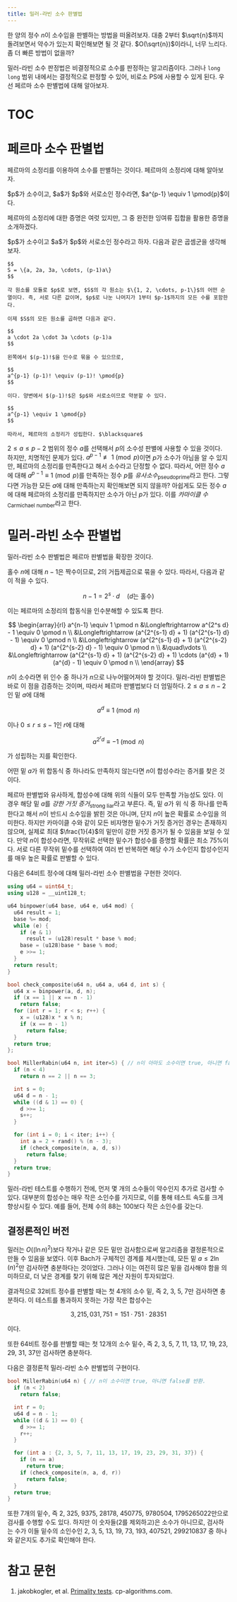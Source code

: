 ```yaml
---
title: 밀러-라빈 소수 판별법
---
```


한 양의 정수 $n$이 소수임을 판별하는 방법을 떠올려보자. 대충 2부터 $\sqrt{n}$까지 돌려보면서 약수가 있는지 확인해보면 될 것 같다.
$O(\sqrt{n})$이라니, 너무 느리다. 좀 더 빠른 방법이 없을까?

밀러-라빈 소수 판정법은 비결정적으로 소수를 판정하는 알고리즘이다. 그러나 `long long` 범위 내에서는 결정적으로 판정할 수 있어, 비로소 PS에 사용할 수 있게 된다. 우선 페르마 소수 판별법에 대해 알아보자.

# TOC

# 페르마 소수 판별법

페르마의 소정리를 이용하여 소수를 판별하는 것이다. 페르마의 소정리에 대해 알아보자.

<Theorem title="정리" subtitle="페르마의 소정리">
    $p$가 소수이고, $a$가 $p$와 서로소인 정수라면, $a^{p-1} \equiv 1 \pmod{p}$이다.
</Theorem>

페르마의 소정리에 대한 증명은 여럿 있지만, 그 중 완전한 잉여류 집합을 활용한 증명을 소개하겠다.

<Theorem title="증명">
    $p$가 소수이고 $a$가 $p$와 서로소인 정수라고 하자. 다음과 같은 곱셈군을 생각해보자.

    $$
    S = \{a, 2a, 3a, \cdots, (p-1)a\}
    $$

    각 원소를 모듈로 $p$로 보면, $S$의 각 원소는 $\{1, 2, \cdots, p-1\}$의 어떤 순열이다. 즉, 서로 다른 값이며, $p$로 나눈 나머지가 1부터 $p-1$까지의 모든 수를 포함한다.

    이제 $S$의 모든 원소를 곱하면 다음과 같다.

    $$
    a \cdot 2a \cdot 3a \cdots (p-1)a
    $$

    왼쪽에서 $(p-1)!$을 인수로 묶을 수 있으므로,

    $$
    a^{p-1} (p-1)! \equiv (p-1)! \pmod{p}
    $$

    이다. 양변에서 $(p-1)!$은 $p$와 서로소이므로 약분할 수 있다.

    $$
    a^{p-1} \equiv 1 \pmod{p}
    $$

    따라서, 페르마의 소정리가 성립한다. $\blacksquare$
</Theorem>

$2 \leq a \leq p-2$ 범위의 정수 $a$를 선택해서 $p$의 소수성 판별에 사용할 수 있을 것이다. 하지만, 치명적인 문제가 있다. $a^{p-1} \not\equiv 1\pmod{p}$이면 $p$가 소수가 아님을 알 수 있지만, 페르마의 소정리를 만족한다고 해서 소수라고 단정할 수 없다. 따라서, 어떤 정수 $a$에 대해 $a^{p-1} \equiv 1 \pmod{p}$를 만족하는 정수 $p$를 _유사소수_<sub>pseudoprime</sub>라고 한다. 그렇다면 가능한 모든 $a$에 대해 만족하는지 확인해보면 되지 않을까? 아쉽게도 모든 정수 $a$에 대해 페르마의 소정리를 만족하지만 소수가 아닌 $p$가 있다. 이를 _카마이클 수_<sub>Carmichael number</sub>라고 한다.

# 밀러-라빈 소수 판별법

밀러-라빈 소수 판별법은 페르마 판별법을 확장한 것이다.

홀수 $n$에 대해 $n-1$은 짝수이므로, 2의 거듭제곱으로 묶을 수 있다. 따라서, 다음과 같이 적을 수 있다.

$$
n-1=2^s\cdot d\quad(d\text{는 홀수})
$$

이는 페르마의 소정리의 합동식을 인수분해할 수 있도록 한다.

$$
\begin{array}{rl}
a^{n-1} \equiv 1 \pmod n &\Longleftrightarrow a^{2^s d} - 1 \equiv 0 \pmod n \\
&\Longleftrightarrow (a^{2^{s-1} d} + 1) (a^{2^{s-1} d} - 1) \equiv 0 \pmod n \\
&\Longleftrightarrow (a^{2^{s-1} d} + 1) (a^{2^{s-2} d} + 1) (a^{2^{s-2} d} - 1) \equiv 0 \pmod n \\
&\quad\vdots \\
&\Longleftrightarrow (a^{2^{s-1} d} + 1) (a^{2^{s-2} d} + 1) \cdots (a^{d} + 1) (a^{d} - 1) \equiv 0 \pmod n \\
\end{array}
$$

$n$이 소수라면 위 인수 중 하나가 $n$으로 나누어떨어져야 할 것이다. 밀러-라빈 판별법은 바로 이 점을 검증하는 것이며, 따라서 페르마 판별법보다 더 엄밀하다. $2\leq a \leq n-2$인 밑 $a$에 대해

$$
a^d \equiv 1 \pmod{n}
$$

이나 $0\leq r \leq s-1$인 $r$에 대해

$$
a^{2^r d} \equiv -1 \pmod{n}
$$

가 성립하는 지를 확인한다.

어떤 밑 $a$가 위 합동식 중 하나라도 만족하지 않는다면 $n$이 합성수라는 증거를 찾은 것이다.

페르마 판별법와 유사하게, 합성수에 대해 위의 식들이 모두 만족할 가능성도 있다. 이 경우 해당 밑 $a$를 _강한 거짓 증거_<sub>strong liar</sub>라고 부른다.
즉, 밑 $a$가 위 식 중 하나를 만족한다고 해서 $n$이 반드시 소수임을 밝힌 것은 아니며, 단지 $n$이 높은 확률로 소수임을 의미한다.
하지만 카마이클 수와 같이 모든 비자명한 밑수가 거짓 증거인 경우는 존재하지 않으며, 실제로 최대 $\frac{1}{4}$의 밑만이 강한 거짓 증거가 될 수 있음을 보일 수 있다.
만약 $n$이 합성수라면, 무작위로 선택한 밑수가 합성수를 증명할 확률은 최소 75%이다.
서로 다른 무작위 밑수를 선택하여 여러 번 반복하면 해당 수가 소수인지 합성수인지를 매우 높은 확률로 판별할 수 있다.

다음은 64비트 정수에 대해 밀러-라빈 소수 판별법을 구현한 것이다.

```cpp
using u64 = uint64_t;
using u128 = __uint128_t;

u64 binpower(u64 base, u64 e, u64 mod) {
  u64 result = 1;
  base %= mod;
  while (e) {
    if (e & 1)
      result = (u128)result * base % mod;
    base = (u128)base * base % mod;
    e >>= 1;
  }
  return result;
}

bool check_composite(u64 n, u64 a, u64 d, int s) {
  u64 x = binpower(a, d, n);
  if (x == 1 || x == n - 1)
    return false;
  for (int r = 1; r < s; r++) {
    x = (u128)x * x % n;
    if (x == n - 1)
      return false;
  }
  return true;
};

bool MillerRabin(u64 n, int iter=5) { // n이 아마도 소수이면 true, 아니면 false를 반환.
  if (n < 4)
    return n == 2 || n == 3;

  int s = 0;
  u64 d = n - 1;
  while ((d & 1) == 0) {
    d >>= 1;
    s++;
  }

  for (int i = 0; i < iter; i++) {
    int a = 2 + rand() % (n - 3);
    if (check_composite(n, a, d, s))
      return false;
  }
  return true;
}
```

밀러-라빈 테스트를 수행하기 전에, 먼저 몇 개의 소수들이 약수인지 추가로 검사할 수 있다.
대부분의 합성수는 매우 작은 소인수를 가지므로, 이를 통해 테스트 속도를 크게 향상시킬 수 있다.
예를 들어, 전체 수의 $88%$는 $100$보다 작은 소인수를 갖는다.

## 결정론적인 버전

밀러는 $O((\ln n)^2)$보다 작거나 같은 모든 밑만 검사함으로써 알고리즘을 결정론적으로 만들 수 있음을 보였다.
이후 Bach가 구체적인 경계를 제시했는데, 모든 밑 $a \le 2 \ln(n)^2$만 검사하면 충분하다는 것이었다.
그러나 이는 여전히 많은 밑을 검사해야 함을 의미하므로, 더 낮은 경계를 찾기 위해 많은 계산 자원이 투자되었다.

결과적으로 32비트 정수를 판별할 때는 첫 4개의 소수 밑, 즉 2, 3, 5, 7만 검사하면 충분하다.
이 테스트를 통과하지 못하는 가장 작은 합성수는

$$
3,215,031,751 = 151 \cdot 751 \cdot 28351
$$

이다.

또한 64비트 정수를 판별할 때는 첫 12개의 소수 밑수, 즉 2, 3, 5, 7, 11, 13, 17, 19, 23, 29, 31, 37만 검사하면 충분하다.

다음은 결정론적 밀러-라빈 소수 판별법의 구현이다.

```cpp
bool MillerRabin(u64 n) { // n이 소수이면 true, 아니면 false를 반환.
  if (n < 2)
    return false;

  int r = 0;
  u64 d = n - 1;
  while ((d & 1) == 0) {
    d >>= 1;
    r++;
  }

  for (int a : {2, 3, 5, 7, 11, 13, 17, 19, 23, 29, 31, 37}) {
    if (n == a)
      return true;
    if (check_composite(n, a, d, r))
      return false;
  }
  return true;
}
```

또한 7개의 밑수, 즉 2, 325, 9375, 28178, 450775, 9780504, 1795265022만으로 검사를 수행할 수도 있다.
하지만 이 숫자들(2를 제외하고)은 소수가 아니므로, 검사하는 수가 이들 밑수의 소인수인 2, 3, 5, 13, 19, 73, 193, 407521, 299210837 중 하나와 같은지도 추가로 확인해야 한다.

# 참고 문헌

1. jakobkogler, et al. [Primality tests](https://cp-algorithms.com/algebra/primality_tests.html). cp-algorithms.com.

